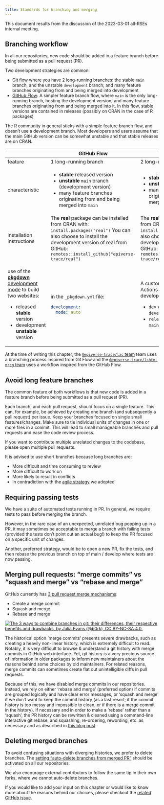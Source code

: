 ```yaml
---
title: Standards for branching and merging
---
```


This document results from the discussion of the 2023-03-01 all-RSEs internal meeting.

## Branching workflow

In all our repositories, new code should be added in a feature branch before being submitted as a pull request (PR).

Two development strategies are common:

- [Git flow](https://www.atlassian.com/git/tutorials/comparing-workflows/gitflow-workflow) where you have 2 long-running branches: the stable `main` branch, and the unstable `development` branch; and many feature branches originating from and being merged into development
- [GitHub Flow](https://githubflow.github.io/): A simpler feature branch flow, where `main` is the only long-running branch, hosting the development version; and many feature branches originating from and being merged into it. In this flow, stable versions are contained in releases (possibly on CRAN in the case of R packages)

The R community in general sticks with a simple feature branch flow, and doesn't use a development branch. Most developers and users assume that the main GitHub version can be somewhat unstable and that stable releases are on CRAN.

+----------------------------------------------------------------------------------------------------------------------------------------+-----------------------------------------------------------------------------+---------------------------------------------------------------------------------+
|                                                                                                                                        | GitHub Flow                                                                 | Git Flow                                                                        |
+========================================================================================================================================+=============================================================================+=================================================================================+
| feature                                                                                                                                | 1 long-running branch                                                       | 2 long-running branches                                                         |
+----------------------------------------------------------------------------------------------------------------------------------------+-----------------------------------------------------------------------------+---------------------------------------------------------------------------------+
| characteristic                                                                                                                         | -   **stable** released version                                             | -   **stable** `main` branch, and                                               |
|                                                                                                                                        | -   **unstable** `main` branch (development version)                        | -   **unstable** `development` branch;                                          |
|                                                                                                                                        | -   many feature branches originating from and being merged into `main`     | -   many feature branches originating from and being merged into `development`  |
+----------------------------------------------------------------------------------------------------------------------------------------+-----------------------------------------------------------------------------+---------------------------------------------------------------------------------+
| installation instructions                                                                                                              | The **real** package can be installed from CRAN with:                       | The **real** package can be installed from CRAN with:                           |
|                                                                                                                                        | `install.packages("real")`                                                  | `install.packages("real")`                                                      |
|                                                                                                                                        | You can also choose to install the development version of real from GitHub: | You can also choose to install the development version of real from GitHub:     |
|                                                                                                                                        | `remotes::install_github("epiverse-trace/real")`                            | `remotes::install_github("epiverse-trace/real@dev")`                            |
+----------------------------------------------------------------------------------------------------------------------------------------+-----------------------------------------------------------------------------+---------------------------------------------------------------------------------+
| use of the [**pkgdown** development mode](https://pkgdown.r-lib.org/reference/build_site.html#development-mode) to build two websites: | in the `_pkgdown.yml` file:                                                 | A custom `pkgdown.yml` GitHub Actions workflow setting the development mode to: |
|                                                                                                                                        |                                                                             |                                                                                 |
| -   released **stable** version                                                                                                        | ``` yaml                                                                    | - `dev` when triggered from the `development` branch                            |
| -   development **unstable** version                                                                                                   | development:                                                                | - `release` when triggered from the `main` branch                               |
|                                                                                                                                        |   mode: auto                                                                |                                                                                 |
|                                                                                                                                        | ```                                                                         |                                                                                 |
+----------------------------------------------------------------------------------------------------------------------------------------+-----------------------------------------------------------------------------+---------------------------------------------------------------------------------+

At the time of writing this chapter, the [`@epiverse-trace/lac` team](https://github.com/orgs/epiverse-trace/teams/lac) team uses a branching process inspired from Git Flow and the [`@epiverse-trace/lshtm-mrcg` team](https://github.com/orgs/epiverse-trace/teams/lshtm-mrcg) uses a workflow inspired from the GitHub Flow.

## Avoid long feature branches

The common feature of both workflows is that new code is added in a feature branch before being submitted as a pull request (PR).

Each branch, and each pull request, should focus on a single feature. This can, for example, be achieved by creating one branch (and subsequently a pull request) per issue. Keep your branches focused on single small features/changes. Make sure to tie individual units of changes in one or more files in a commit. This will lead to small manageable branches and pull requests and ease the code review process.

If you want to contribute multiple unrelated changes to the codebase, please open multiple pull requests.

It is advised to use short branches because long branches are:

- More difficult and time consuming to review
- More difficult to work on
- More likely to result in conflicts
- In contradiction with the [agile strategy](principles.qmd#lean-and-agile-collaboration-framework) we adopted

## Requiring passing tests

We have a suite of automated tests running in PR. In general, we require tests to pass before merging the branch.

However, in the rare case of an unexpected, unrelated bug popping up in a PR, it may sometimes be acceptable to merge a branch with failing tests (provided the tests don't point out an actual bug!) to keep the PR focused on a specific unit of changes.

Another, preferred strategy, would be to open a new PR, fix the tests, and then rebase the previous branch on top of main / develop where tests are now passing.

<!-- TODO: add schematic representation of fixing in another PR and rebasing -->

## Merging pull requests: "merge commits" vs "squash and merge" vs "rebase and merge"

GitHub currently has [3 pull request merge mechanisms](https://docs.github.com/en/repositories/configuring-branches-and-merges-in-your-repository/configuring-pull-request-merges/about-merge-methods-on-github):

- Create a merge commit
- Squash and merge
- Rebase and merge

[![The 3 ways to combine branches in git: their differences, their respective benefits and drawbacks, by Julia Evans (@b0rk), CC BY-NC-SA 4.0.](https://wizardzines.com/images/uploads/combining-branches.png)](https://wizardzines.com/comics/combining-branches/)

The historical option 'merge commits' presents severe drawbacks, such as creating a heavily non-linear history, which is extremely difficult to read. Notably, it is very difficult to browse & understand a git history with merge commits in GitHub web interface. Yet, git history is a very precious source of information in older packages to inform new maintainers about the reasons behind some choices by old maintainers.
For related reasons, merge commits can sometimes create flat out unintelligible diffs in pull requests.

Because of this, we have disabled merge commits in our repositories.
Instead, we rely on either 'rebase and merge' (preferred option) if commits are grouped logically and have clear error messages, or 'squash and merge' if we don't want to keep the commit history (as a last resort; if the commit history is too messy and impossible to clean, or if there is a merge commit in the history).
If necessary and in order to make a 'rebase' rather than a 'squash', the PR history can be rewritten & cleaned using a command-line interactive git rebase, and squashing, re-ordering, rewording, etc. as necessary and as described in [this blog post](https://github.blog/2022-06-30-write-better-commits-build-better-projects/).

## Deleting merged branches

To avoid confusing situations with diverging histories, we prefer to delete branches.
The [setting "auto-delete branches from merged PR"](https://docs.github.com/en/repositories/configuring-branches-and-merges-in-your-repository/configuring-pull-request-merges/managing-the-automatic-deletion-of-branches) should be activated on all our repositories.

We also encourage external contributors to follow the same tip in their own forks, where we cannot auto-delete branches.

::: {.callout-tip title="Continue the discussion"}

If you would like to add your input on this chapter or would like to know more about the reasons behind our choices, please checkout the [related GitHub issue](https://github.com/epiverse-trace/blueprints/issues/6).

:::
